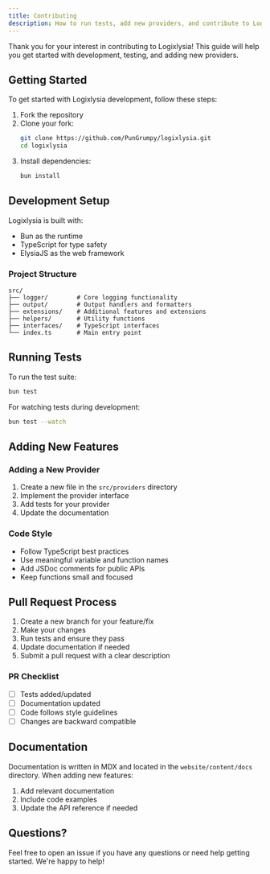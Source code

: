 ```yaml
---
title: Contributing
description: How to run tests, add new providers, and contribute to Logixlysia.
---
```


Thank you for your interest in contributing to Logixlysia! This guide will help you get started with development, testing, and adding new providers.

## Getting Started

To get started with Logixlysia development, follow these steps:

1. Fork the repository
2. Clone your fork:
   ```bash
   git clone https://github.com/PunGrumpy/logixlysia.git
   cd logixlysia
   ```
3. Install dependencies:
   ```bash
   bun install
   ```

## Development Setup

Logixlysia is built with:
- Bun as the runtime
- TypeScript for type safety
- ElysiaJS as the web framework

### Project Structure

```
src/
├── logger/        # Core logging functionality
├── output/        # Output handlers and formatters
├── extensions/    # Additional features and extensions
├── helpers/       # Utility functions
├── interfaces/    # TypeScript interfaces
└── index.ts       # Main entry point
```

## Running Tests

To run the test suite:

```bash
bun test
```

For watching tests during development:

```bash
bun test --watch
```

## Adding New Features

### Adding a New Provider

1. Create a new file in the `src/providers` directory
2. Implement the provider interface
3. Add tests for your provider
4. Update the documentation

### Code Style

- Follow TypeScript best practices
- Use meaningful variable and function names
- Add JSDoc comments for public APIs
- Keep functions small and focused

## Pull Request Process

1. Create a new branch for your feature/fix
2. Make your changes
3. Run tests and ensure they pass
4. Update documentation if needed
5. Submit a pull request with a clear description

### PR Checklist

- [ ] Tests added/updated
- [ ] Documentation updated
- [ ] Code follows style guidelines
- [ ] Changes are backward compatible

## Documentation

Documentation is written in MDX and located in the `website/content/docs` directory. When adding new features:

1. Add relevant documentation
2. Include code examples
3. Update the API reference if needed

## Questions?

Feel free to open an issue if you have any questions or need help getting started. We're happy to help!

